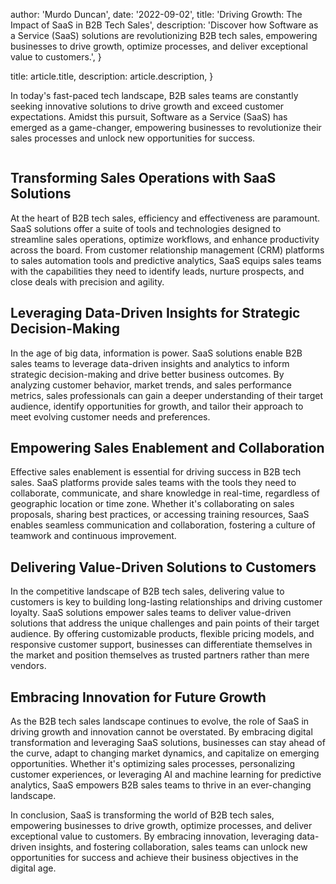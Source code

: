 
  author: 'Murdo Duncan',
  date: '2022-09-02',
  title: 'Driving Growth: The Impact of SaaS in B2B Tech Sales',
  description:
    'Discover how Software as a Service (SaaS) solutions are revolutionizing B2B tech sales, empowering businesses to drive growth, optimize processes, and deliver exceptional value to customers.',
}

  title: article.title,
  description: article.description,
}


In today's fast-paced tech landscape, B2B sales teams are constantly seeking innovative solutions to drive growth and exceed customer expectations. Amidst this pursuit, Software as a Service (SaaS) has emerged as a game-changer, empowering businesses to revolutionize their sales processes and unlock new opportunities for success.

<Image src={designSystem} alt="" />

## Transforming Sales Operations with SaaS Solutions

At the heart of B2B tech sales, efficiency and effectiveness are paramount. SaaS solutions offer a suite of tools and technologies designed to streamline sales operations, optimize workflows, and enhance productivity across the board. From customer relationship management (CRM) platforms to sales automation tools and predictive analytics, SaaS equips sales teams with the capabilities they need to identify leads, nurture prospects, and close deals with precision and agility.

## Leveraging Data-Driven Insights for Strategic Decision-Making

In the age of big data, information is power. SaaS solutions enable B2B sales teams to leverage data-driven insights and analytics to inform strategic decision-making and drive better business outcomes. By analyzing customer behavior, market trends, and sales performance metrics, sales professionals can gain a deeper understanding of their target audience, identify opportunities for growth, and tailor their approach to meet evolving customer needs and preferences.

## Empowering Sales Enablement and Collaboration

Effective sales enablement is essential for driving success in B2B tech sales. SaaS platforms provide sales teams with the tools they need to collaborate, communicate, and share knowledge in real-time, regardless of geographic location or time zone. Whether it's collaborating on sales proposals, sharing best practices, or accessing training resources, SaaS enables seamless communication and collaboration, fostering a culture of teamwork and continuous improvement.

## Delivering Value-Driven Solutions to Customers

In the competitive landscape of B2B tech sales, delivering value to customers is key to building long-lasting relationships and driving customer loyalty. SaaS solutions empower sales teams to deliver value-driven solutions that address the unique challenges and pain points of their target audience. By offering customizable products, flexible pricing models, and responsive customer support, businesses can differentiate themselves in the market and position themselves as trusted partners rather than mere vendors.

## Embracing Innovation for Future Growth

As the B2B tech sales landscape continues to evolve, the role of SaaS in driving growth and innovation cannot be overstated. By embracing digital transformation and leveraging SaaS solutions, businesses can stay ahead of the curve, adapt to changing market dynamics, and capitalize on emerging opportunities. Whether it's optimizing sales processes, personalizing customer experiences, or leveraging AI and machine learning for predictive analytics, SaaS empowers B2B sales teams to thrive in an ever-changing landscape.

In conclusion, SaaS is transforming the world of B2B tech sales, empowering businesses to drive growth, optimize processes, and deliver exceptional value to customers. By embracing innovation, leveraging data-driven insights, and fostering collaboration, sales teams can unlock new opportunities for success and achieve their business objectives in the digital age.